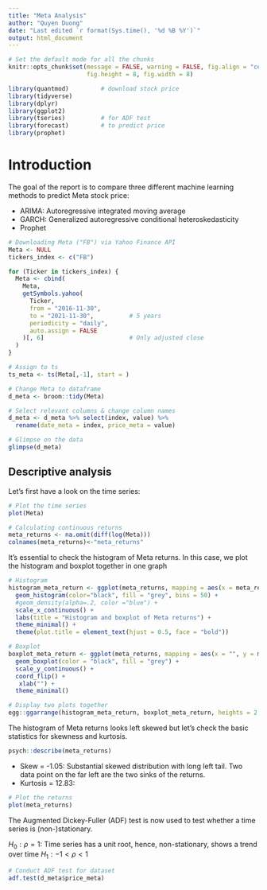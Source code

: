 ```yaml
---
title: "Meta Analysis"
author: "Quyen Duong"
date: "Last edited `r format(Sys.time(), '%d %B %Y')`"
output: html_document
---
```


```r
# Set the default mode for all the chunks
knitr::opts_chunk$set(message = FALSE, warning = FALSE, fig.align = "center", 
                      fig.height = 8, fig.width = 8)
```


```r
library(quantmod)         # download stock price
library(tidyverse)
library(dplyr)
library(ggplot2)
library(tseries)          # for ADF test
library(forecast)         # to predict price 
library(prophet)
```


# Introduction

The goal of the report is to compare three different machine learning methods to predict Meta stock price:

* ARIMA: Autoregressive integrated moving average
* GARCH: Generalized autoregressive conditional heteroskedasticity
* Prophet

```r
# Downloading Meta ("FB") via Yahoo Finance API
Meta <- NULL
tickers_index <- c("FB")

for (Ticker in tickers_index) {
  Meta <- cbind(
    Meta,
    getSymbols.yahoo(
      Ticker,
      from = "2016-11-30",
      to = "2021-11-30",          # 5 years
      periodicity = "daily",
      auto.assign = FALSE
    )[, 6]                        # Only adjusted close
  )
}

# Assign to ts 
ts_meta <- ts(Meta[,-1], start = )

# Change Meta to dataframe
d_meta <- broom::tidy(Meta)

# Select relevant columns & change column names
d_meta <- d_meta %>% select(index, value) %>% 
  rename(date_meta = index, price_meta = value)

# Glimpse on the data
glimpse(d_meta)
```

## Descriptive analysis

Let's first have a look on the time series:

```r
# Plot the time series
plot(Meta)

# Calculating continuous returns 
meta_returns <- na.omit(diff(log(Meta)))
colnames(meta_returns)<-"meta_returns"
```

It's essential to check the histogram of Meta returns. In this case, we plot the histogram and boxplot together in one graph

```r
# Histogram
histogram_meta_return <- ggplot(meta_returns, mapping = aes(x = meta_returns)) +
  geom_histogram(color="black", fill = "grey", bins = 50) +
  #geom_density(alpha=.2, color ="blue") +
  scale_x_continuous() +
  labs(title = "Histogram and boxplot of Meta returns") +
  theme_minimal() +
  theme(plot.title = element_text(hjust = 0.5, face = "bold"))

# Boxplot
boxplot_meta_return <- ggplot(meta_returns, mapping = aes(x = "", y = meta_returns)) +
  geom_boxplot(color = "black", fill = "grey") +
  scale_y_continuous() +
  coord_flip() +
   xlab("") +
  theme_minimal()

# Display two plots together
egg::ggarrange(histogram_meta_return, boxplot_meta_return, heights = 2:1)
```

The histogram of Meta returns looks left skewed but let's check the basic statistics for skewness and kurtosis. 

```r
psych::describe(meta_returns)
```

* Skew = -1.05: Substantial skewed distribution with long left tail. Two data point on the far left are the two sinks of the returns.
* Kurtosis = 12.83: 

```r
# Plot the returns
plot(meta_returns)
```


The Augmented Dickey-Fuller (ADF) test is now used to test whether a time series is (non-)stationary. 

$H_{0}: \rho = 1$: Time series has a unit root, hence, non-stationary, shows a trend over time 
$H_{1}: -1 < \rho < 1$

```r
# Conduct ADF test for dataset
adf.test(d_meta$price_meta)
```










